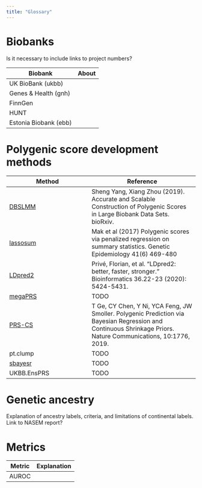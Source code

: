 ```yaml
---
title: "Glossary"
---
```


# Biobanks

Is it necessary to include links to project numbers?

| Biobank               | About |
|-----------------------|-------|
| UK BioBank (ukbb)     |       |
| Genes & Health (gnh)  |       |
| FinnGen               |       |
| HUNT                  |       |
| Estonia Biobank (ebb) |       |

# Polygenic score development methods

| Method                                            | Reference                                                                                                                                                      |
|-------------------------------|-----------------------------------------|
| [DBSLMM](https://biostat0903.github.io/DBSLMM/)   | Sheng Yang, Xiang Zhou (2019). Accurate and Scalable Construction of Polygenic Scores in Large Biobank Data Sets. bioRxiv.                                     |
| [lassosum](https://github.com/tshmak/lassosum/)   | Mak et al (2017) Polygenic scores via penalized regression on summary statistics. Genetic Epidemiology 41(6) 469-480                                           |
| [LDpred2](https://github.com/privefl/bigsnpr)     | Privé, Florian, et al. "LDpred2: better, faster, stronger." Bioinformatics 36.22-23 (2020): 5424-5431.                                                         |
| [megaPRS](https://dougspeed.com/megaprs/)         | TODO                                                                                                                                                           |
| [PRS-CS](https://github.com/getian107/PRScs)      | T Ge, CY Chen, Y Ni, YCA Feng, JW Smoller. Polygenic Prediction via Bayesian Regression and Continuous Shrinkage Priors. Nature Communications, 10:1776, 2019. |
| pt.clump                                          | TODO                                                                                                                                                           |
| [sbayesr](https://cnsgenomics.com/software/gctb/) | TODO                                                                                                                                                           |
| UKBB.EnsPRS                                       | TODO                                                                                                                                                           |

# Genetic ancestry

Explanation of ancestry labels, criteria, and limitations of continental labels. Link to NASEM report?

# Metrics

| Metric | Explanation |
| ------ | ----------- | 
| AUROC  |             | 